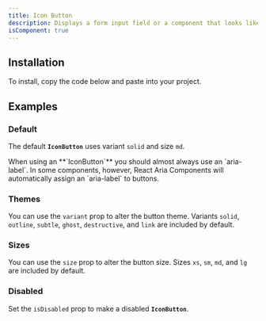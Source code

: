 ```yaml
---
title: Icon Button
description: Displays a form input field or a component that looks like an input field.
isComponent: true
---
```


## Installation

To install, copy the code below and paste into your project.

<ComponentSource src="../../packages/ui/src/icon-button.tsx" />

## Examples

### Default

The default **`IconButton`** uses variant `solid` and size `md`.

<Callout type="note">
  When using an **`IconButton`** you should almost always use an `aria-label`.
  In some components, however, React Aria Components will automatically assign
  an `aria-label` to buttons.
</Callout>

<ComponentExample name="icon-button" story="default" />

### Themes

You can use the `variant` prop to alter the button theme. Variants `solid`, `outline`, `subtle`, `ghost`, `destructive`, and `link` are included by default.

<ComponentExample name="icon-button" story="theme" />

### Sizes

You can use the `size` prop to alter the button size. Sizes `xs`, `sm`, `md`, and `lg` are included by default.

<ComponentExample name="icon-button" story="sizes" />

### Disabled

Set the `isDisabled` prop to make a disabled **`IconButton`**.

<ComponentExample name="icon-button" story="disabled" />
